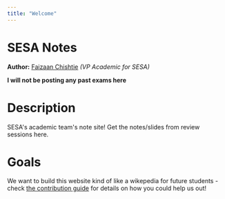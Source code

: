 ```yaml
---
title: "Welcome"
---
```


# SESA Notes

**Author:** [Faizaan Chishtie](https://www.faizaanchishtie.com/) _(VP Academic for SESA)_

**I will not be posting any past exams here** 

# Description

SESA's academic team's note site! Get the notes/slides from review sessions here.

# Goals

We want to build this website kind of like a wikepedia for future students - check [the contribution guide](contribution-guide) for details on how you could help us out!
